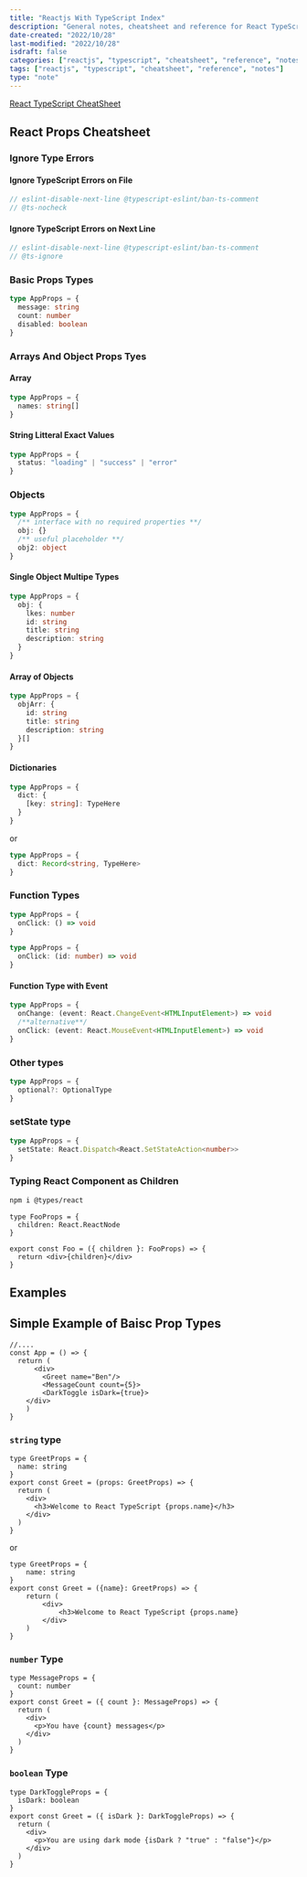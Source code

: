 ```yaml
---
title: "Reactjs With TypeScript Index"
description: "General notes, cheatsheet and reference for React TypeScript projects"
date-created: "2022/10/28"
last-modified: "2022/10/28"
isdraft: false
categories: ["reactjs", "typescript", "cheatsheet", "reference", "notes"]
tags: ["reactjs", "typescript", "cheatsheet", "reference", "notes"]
type: "note"
---
```


[React TypeScript CheatSheet](https://react-typescript-cheatsheet.netlify.app/docs/basic/setup)

## React Props Cheatsheet

### Ignore Type Errors

#### Ignore TypeScript Errors on File

```ts
// eslint-disable-next-line @typescript-eslint/ban-ts-comment
// @ts-nocheck
```

#### Ignore TypeScript Errors on Next Line

```ts
// eslint-disable-next-line @typescript-eslint/ban-ts-comment
// @ts-ignore
```

### Basic Props Types

```ts
type AppProps = {
  message: string
  count: number
  disabled: boolean
}
```

### Arrays And Object Props Tyes

#### Array

```ts
type AppProps = {
  names: string[]
}
```

#### String Litteral Exact Values

```ts
type AppProps = {
  status: "loading" | "success" | "error"
}
```

### Objects

```ts
type AppProps = {
  /** interface with no required properties **/
  obj: {}
  /** useful placeholder **/
  obj2: object
}
```

#### Single Object Multipe Types

```ts
type AppProps = {
  obj: {
    lkes: number
    id: string
    title: string
    description: string
  }
}
```

#### Array of Objects

```ts
type AppProps = {
  objArr: {
    id: string
    title: string
    description: string
  }[]
}
```

#### Dictionaries

```ts
type AppProps = {
  dict: {
    [key: string]: TypeHere
  }
}
```

or

```ts
type AppProps = {
  dict: Record<string, TypeHere>
}
```

### Function Types

```ts
type AppProps = {
  onClick: () => void
}
```

```ts
type AppProps = {
  onClick: (id: number) => void
}
```

#### Function Type with Event

```ts
type AppProps = {
  onChange: (event: React.ChangeEvent<HTMLInputElement>) => void
  /**alternative**/
  onClick: (event: React.MouseEvent<HTMLInputElement>) => void
}
```

### Other types

```ts
type AppProps = {
  optional?: OptionalType
}
```

### setState type

```ts
type AppProps = {
  setState: React.Dispatch<React.SetStateAction<number>>
}
```

### Typing React Component as Children

```sh
npm i @types/react
```

```tsx
type FooProps = {
  children: React.ReactNode
}

export const Foo = ({ children }: FooProps) => {
  return <div>{children}</div>
}
```

## Examples

## Simple Example of Baisc Prop Types

```ts:title=app.tsx
//....
const App = () => {
  return (
      <div>
        <Greet name="Ben"/>
        <MessageCount count={5}>
        <DarkToggle isDark={true}>
    </div>
    )
}

```

### `string` type

```ts:title=component/greet.tsx
type GreetProps = {
  name: string
}
export const Greet = (props: GreetProps) => {
  return (
    <div>
      <h3>Welcome to React TypeScript {props.name}</h3>
    </div>
  )
}
```

or

```ts:title=component/greet.tsx
type GreetProps = {
    name: string
}
export const Greet = ({name}: GreetProps) => {
    return (
        <div>
            <h3>Welcome to React TypeScript {props.name}
        </div>
    )
}
```

### `number` Type

```ts:title=component/message.tsx
type MessageProps = {
  count: number
}
export const Greet = ({ count }: MessageProps) => {
  return (
    <div>
      <p>You have {count} messages</p>
    </div>
  )
}
```

### `boolean` Type

```ts:title=component/DarkToggle.tsx
type DarkToggleProps = {
  isDark: boolean
}
export const Greet = ({ isDark }: DarkToggleProps) => {
  return (
    <div>
      <p>You are using dark mode {isDark ? "true" : "false"}</p>
    </div>
  )
}
```
